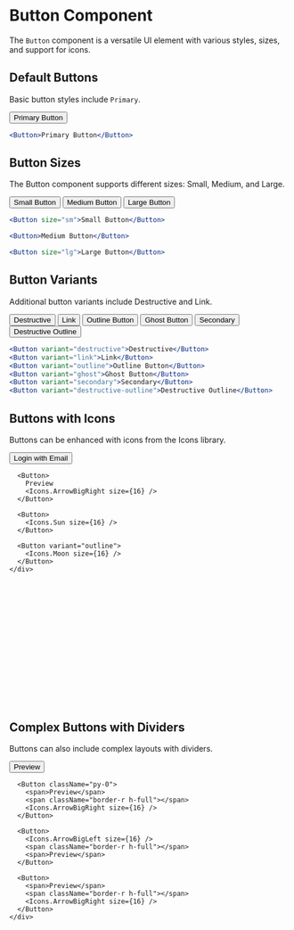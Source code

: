 
<Meta title="Example/Button" component={Button} />

# Button Component

The `Button` component is a versatile UI element with various styles, sizes,
and support for icons.

## Default Buttons

Basic button styles include `Primary`.

<Canvas>
  <Story name="Default Buttons">
    <div className="flex flex-wrap items-center gap-5">
      <Button>Primary Button</Button>
    </div>
  </Story>
</Canvas>

```jsx
<Button>Primary Button</Button>
```

## Button Sizes

The Button component supports different sizes: Small, Medium, and Large.

<Canvas>
  <Story name="Button Sizes">
    <div className="flex flex-wrap gap-5 items-center">
      <Button size="sm">Small Button</Button>
      <Button>Medium Button</Button>
      <Button size="lg">Large Button</Button>
    </div>
  </Story>
</Canvas>

```jsx
<Button size="sm">Small Button</Button>

<Button>Medium Button</Button>

<Button size="lg">Large Button</Button>
```

## Button Variants

Additional button variants include Destructive and Link.

<Canvas>
  <Story name="Button Variants">
    <div className="flex flex-wrap items-center gap-5">
      <Button variant="destructive">Destructive</Button>
      <Button variant="link">Link</Button>
      <Button variant="outline">Outline Button</Button>
      <Button variant="ghost">Ghost Button</Button>
      <Button variant="secondary">Secondary</Button>
      <Button variant="destructive-outline">Destructive Outline</Button>
    </div>

  </Story>
</Canvas>

```jsx
<Button variant="destructive">Destructive</Button>
<Button variant="link">Link</Button>
<Button variant="outline">Outline Button</Button>
<Button variant="ghost">Ghost Button</Button>
<Button variant="secondary">Secondary</Button>
<Button variant="destructive-outline">Destructive Outline</Button>
```

## Buttons with Icons

Buttons can be enhanced with icons from the Icons library.

<Canvas>
  <Story name="Buttons with Icons">
    <div className="flex flex-wrap items-center gap-5">
      <Button>
        <Icons.MailOpen size={16} />
        Login with Email
      </Button>

      <Button>
        Preview
        <Icons.ArrowBigRight size={16} />
      </Button>

      <Button>
        <Icons.Sun size={16} />
      </Button>

      <Button variant="outline">
        <Icons.Moon size={16} />
      </Button>
    </div>

  </Story>
</Canvas>

```jsx
<Button>
  <Icons.MailOpen size={16} /> Login with Email
</Button>

<Button>
  Preview <Icons.ArrowBigRight size={16} />
</Button>

<Button>
  <Icons.Sun size={16} />
</Button>

<Button variant="outline">
  <Icons.Moon size={16} />
</Button>
```

## Complex Buttons with Dividers

Buttons can also include complex layouts with dividers.

<Canvas>
  <Story name="Complex Buttons with Dividers">
    <div className="flex flex-wrap gap-5 items-center">
      <Button className="py-0">
        <Icons.ArrowBigLeft size={16} />
        <span className="border-r h-full"></span>
        <span>Preview</span>
      </Button>

      <Button className="py-0">
        <span>Preview</span>
        <span className="border-r h-full"></span>
        <Icons.ArrowBigRight size={16} />
      </Button>

      <Button>
        <Icons.ArrowBigLeft size={16} />
        <span className="border-r h-full"></span>
        <span>Preview</span>
      </Button>

      <Button>
        <span>Preview</span>
        <span className="border-r h-full"></span>
        <Icons.ArrowBigRight size={16} />
      </Button>
    </div>

  </Story>
</Canvas>

```jsx
<Button className="py-0">
  <Icons.ArrowBigLeft size={16} />
  <span className="border-r h-full"></span>
  <span>Preview</span>
</Button>

<Button className="py-0">
  <span>Preview</span>
  <span className="border-r h-full"></span>
  <Icons.ArrowBigRight size={16} />
</Button>

<Button>
  <Icons.ArrowBigLeft size={16} />
  <span className="border-r h-full"></span>
  <span>Preview</span>
</Button>

<Button>
  <span>Preview</span>
  <span className="border-r h-full"></span>
  <Icons.ArrowBigRight size={16} />
</Button>
```
